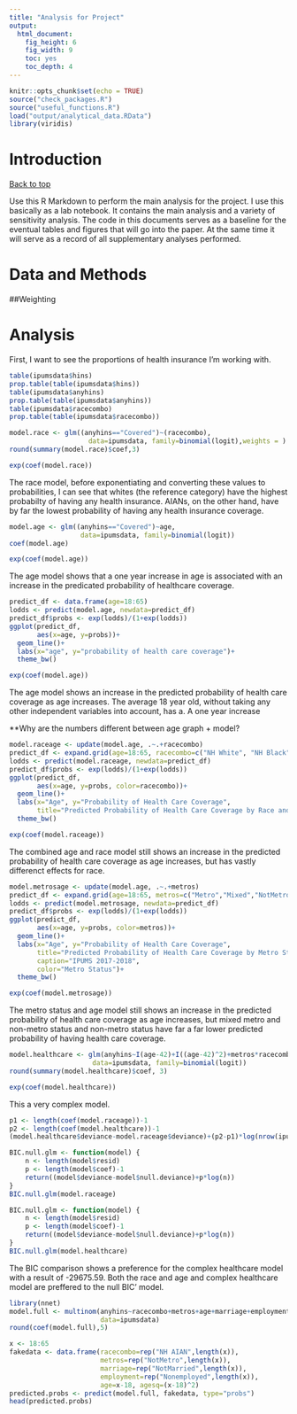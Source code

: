 ```yaml
---
title: "Analysis for Project"
output: 
  html_document: 
    fig_height: 6
    fig_width: 9
    toc: yes
    toc_depth: 4
---
```


```r
knitr::opts_chunk$set(echo = TRUE)
source("check_packages.R")
source("useful_functions.R")
load("output/analytical_data.RData")
library(viridis)
```

# Introduction
<a href="#top">Back to top</a>

Use this R Markdown to perform the main analysis for the project. I use this basically as a lab notebook. It contains the main analysis and a variety of sensitivity analysis. The code in this documents serves as a baseline for the eventual tables and figures that will go into the paper. At the same time it will serve as a record of all supplementary analyses performed. 

# Data and Methods

##Weighting 


# Analysis

First, I want to see the proportions of health insurance I'm working with. 

```r
table(ipumsdata$hins)
prop.table(table(ipumsdata$hins))
table(ipumsdata$anyhins)
prop.table(table(ipumsdata$anyhins))
table(ipumsdata$racecombo)
prop.table(table(ipumsdata$racecombo))
```

```r
model.race <- glm((anyhins=="Covered")~(racecombo), 
                    data=ipumsdata, family=binomial(logit),weights = )
round(summary(model.race)$coef,3)

exp(coef(model.race))

```
The race model, before exponentiating and converting these values to probabilities, I can see that whites (the reference category) have the highest probabilty of having any health insurance. AIANs, on the other hand, have by far the lowest probability of having any health insurance coverage. 



```r
model.age <- glm((anyhins=="Covered")~age, 
                  data=ipumsdata, family=binomial(logit))
coef(model.age)

exp(coef(model.age))

```

The age model shows that a one year increase in age is associated with an increase in the predicated probability of healthcare coverage.

```r
predict_df <- data.frame(age=18:65)
lodds <- predict(model.age, newdata=predict_df)
predict_df$probs <- exp(lodds)/(1+exp(lodds))
ggplot(predict_df,
       aes(x=age, y=probs))+
  geom_line()+
  labs(x="age", y="probability of health care coverage")+
  theme_bw()

exp(coef(model.age))
```
The age model shows an increase in the predicted probability of health care coverage as age increases. The average 18 year old, without taking any other independent variables into account, has a. A one year increase 

**Why are the numbers different between age graph + model? 
```r
model.raceage <- update(model.age, .~.+racecombo)
predict_df <- expand.grid(age=18:65, racecombo=c("NH White", "NH Black", "Hispanic", "NH API", "NH AIAN", "NH Other/Multi"))
lodds <- predict(model.raceage, newdata=predict_df)
predict_df$probs <- exp(lodds)/(1+exp(lodds))
ggplot(predict_df,
       aes(x=age, y=probs, color=racecombo))+
  geom_line()+
  labs(x="Age", y="Probability of Health Care Coverage",
       title="Predicted Probability of Health Care Coverage by Race and Age",caption="IPUMS 2017-2018", color="Race")+
  theme_bw()

exp(coef(model.raceage))

```

The combined age and race model still shows an increase in the predicted probability of health care coverage as age increases, but has vastly differenct effects for race. 

```r

model.metrosage <- update(model.age, .~.+metros)
predict_df <- expand.grid(age=18:65, metros=c("Metro","Mixed","NotMetro"))
lodds <- predict(model.metrosage, newdata=predict_df)
predict_df$probs <- exp(lodds)/(1+exp(lodds))
ggplot(predict_df,
       aes(x=age, y=probs, color=metros))+
  geom_line()+
  labs(x="Age", y="Probability of Health Care Coverage",
       title="Predicted Probability of Health Care Coverage by Metro Status and Age",
       caption="IPUMS 2017-2018",
       color="Metro Status")+
  theme_bw()

exp(coef(model.metrosage))
```

The metro status and age model still shows an increase in the predicted probability of health care coverage as age increases, but mixed metro and non-metro status and non-metro status have far a far lower predicted probability of having health care coverage. 

``` R
model.healthcare <- glm(anyhins~I(age-42)+I((age-42)^2)+metros*racecombo, 
                     data=ipumsdata, family=binomial(logit))
round(summary(model.healthcare)$coef, 3)

exp(coef(model.healthcare))

```
This a very complex model. 
```R
p1 <- length(coef(model.raceage))-1
p2 <- length(coef(model.healthcare))-1
(model.healthcare$deviance-model.raceage$deviance)+(p2-p1)*log(nrow(ipumsdata))

BIC.null.glm <- function(model) {
    n <- length(model$resid)
    p <- length(model$coef)-1
    return((model$deviance-model$null.deviance)+p*log(n))
}
BIC.null.glm(model.raceage)

BIC.null.glm <- function(model) {
    n <- length(model$resid)
    p <- length(model$coef)-1
    return((model$deviance-model$null.deviance)+p*log(n))
}
BIC.null.glm(model.healthcare)
```

The BIC comparison shows a preference for the complex healthcare model with a result of -29675.59. Both the race and age and complex healthcare model are preffered to the null BIC' model. 

```r
library(nnet)
model.full <- multinom(anyhins~racecombo+metros+age+marriage+employment,
                       data=ipumsdata)
round(coef(model.full),5)

x <- 18:65
fakedata <- data.frame(racecombo=rep("NH AIAN",length(x)), 
                       metros=rep("NotMetro",length(x)),
                       marriage=rep("NotMarried",length(x)),
                       employment=rep("Nonemployed",length(x)),
                       age=x-18, agesq=(x-18)^2)
predicted.probs <- predict(model.full, fakedata, type="probs")
head(predicted.probs)
```
